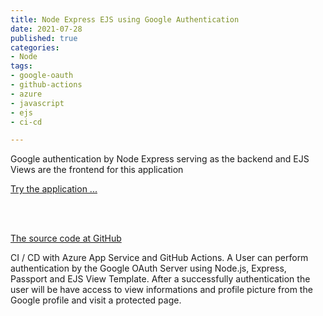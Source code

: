 ```yaml
---
title: Node Express EJS using Google Authentication
date: 2021-07-28
published: true
categories:
- Node
tags:
- google-oauth
- github-actions
- azure
- javascript
- ejs
- ci-cd

---
```

Google authentication by Node Express serving as the backend and EJS Views are the frontend for this application

<a href="https://pso-express-auth-ejs-goog.azurewebsites.net" target="_blank" title="Authentication by Google and Node.js">Try the application ...</a>

<br /><br />

<a href="https://github.com/persteenolsen/express-oauth-ejs" target="_blank">The source code at GitHub</a>

CI / CD with Azure App Service and GitHub Actions. A User can perform authentication by the Google OAuth Server using Node.js, Express, Passport and EJS View Template. After a successfully authentication the user will be have access to view informations and profile picture from the Google profile and visit a protected page.